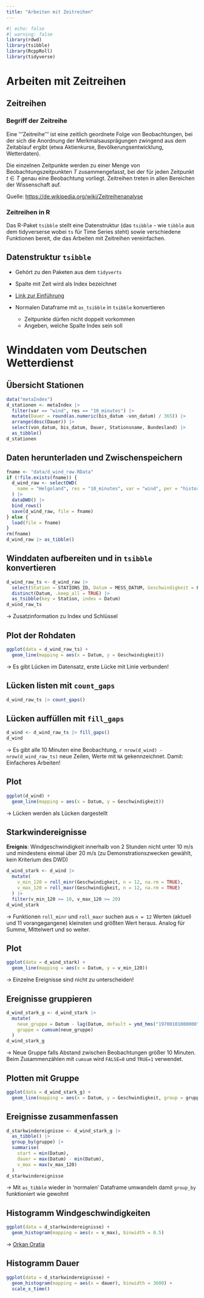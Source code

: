 ```yaml
---
title: "Arbeiten mit Zeitreihen"
---
```


```r
#| echo: false
#| warning: false
library(rdwd)
library(tsibble)
library(RcppRoll)
library(tidyverse)
```

# Arbeiten mit Zeitreihen

## Zeitreihen {.smaller}

### Begriff der Zeitreihe

Eine '''Zeitreihe''' ist eine zeitlich geordnete Folge von Beobachtungen, bei der sich die Anordnung der Merkmalsausprägungen zwingend aus dem Zeitablauf ergibt (etwa Aktienkurse, Bevölkerungsentwicklung, Wetterdaten).

Die einzelnen Zeitpunkte werden zu einer Menge von Beobachtungszeitpunkten $T$ zusammengefasst, bei der für jeden Zeitpunkt $t \in T$ genau eine Beobachtung vorliegt. Zeitreihen treten in allen Bereichen der Wissenschaft auf.

Quelle: <https://de.wikipedia.org/wiki/Zeitreihenanalyse>

### Zeitreihen in R

Das R-Paket `tsibble` stellt eine Datenstruktur (das `tsibble` - wie `tibble` aus dem tidyverserse wobei `ts` für Time Series steht) sowie verschiedene Funktionen bereit, die das Arbeiten mit Zeitreihen vereinfachen.

## Datenstruktur `tsibble`

- Gehört zu den Paketen aus dem `tidyverts`

- Spalte mit Zeit wird als Index bezeichnet

- [Link zur Einführung](https://cran.rstudio.com/web/packages/tsibble/vignettes/intro-tsibble.html)

- Normalen Dataframe mit `as_tsibble` in `tsibble` konvertieren
  * Zeitpunkte dürfen nicht doppelt vorkommen
  * Angeben, welche Spalte Index sein soll
  
# Winddaten vom Deutschen Wetterdienst

## Übersicht Stationen

```r
data("metaIndex")
d_stationen <- metaIndex |> 
  filter(var == "wind", res == "10_minutes") |>
  mutate(Dauer = round(as.numeric(bis_datum -von_datum) / 365)) |>
  arrange(desc(Dauer)) |>
  select(von_datum, bis_datum, Dauer, Stationsname, Bundesland) |>
  as_tibble()
d_stationen
```

## Daten herunterladen und Zwischenspeichern {.smaller}

```r
fname <- "data/d_wind_raw.RData"
if (!file.exists(fname)) {
  d_wind_raw <- selectDWD(
    name = "Helgoland", res = "10_minutes", var = "wind", per = "historical"
  ) |>
  dataDWD() |>
  bind_rows()
  save(d_wind_raw, file = fname)
} else {
  load(file = fname)
}
rm(fname)
d_wind_raw |> as_tibble()
```

## Winddaten aufbereiten und in `tsibble` konvertieren

```r
d_wind_raw_ts <- d_wind_raw |>
  select(Station = STATIONS_ID, Datum = MESS_DATUM, Geschwindigkeit = FF_10) |>
  distinct(Datum, .keep_all = TRUE) |>
  as_tsibble(key = Station, index = Datum)
d_wind_raw_ts
```

$\rightarrow$ Zusatzinformation zu Index und Schlüssel

## Plot der Rohdaten

```r
ggplot(data = d_wind_raw_ts) + 
  geom_line(mapping = aes(x = Datum, y = Geschwindigkeit))
```

$\rightarrow$ Es gibt Lücken im Datensatz, erste Lücke mit Linie verbunden!

## Lücken listen mit `count_gaps`

```r
d_wind_raw_ts |> count_gaps() 
```

## Lücken auffüllen mit `fill_gaps`

```r
d_wind <- d_wind_raw_ts |> fill_gaps()
d_wind 
```

$\rightarrow$ Es gibt alle 10 Minuten eine Beobachtung, `r nrow(d_wind) - nrow(d_wind_raw_ts)` neue Zeilen, Werte mit `NA` gekennzeichnet. Damit: Einfacheres Arbeiten!

## Plot

```r
ggplot(d_wind) + 
  geom_line(mapping = aes(x = Datum, y = Geschwindigkeit))
```

$\rightarrow$ Lücken werden als Lücken dargestellt

## Starkwindereignisse {.smaller}

**Ereignis**: Windgeschwindigkeit innerhalb von 2 Stunden nicht unter 10 m/s und mindestens einmal über 20 m/s (zu Demonstrationszwecken gewählt, kein Kriterium des DWD)

```r
d_wind_stark <- d_wind |>
  mutate(
    v_min_120 = roll_minr(Geschwindigkeit, n = 12, na.rm = TRUE),
    v_max_120 = roll_maxr(Geschwindigkeit, n = 12, na.rm = TRUE)
  ) |>
  filter(v_min_120 >= 10, v_max_120 >= 20)
d_wind_stark 
```

$\rightarrow$ Funktionen `roll_minr` und `roll_maxr` suchen aus `n = 12` Werten (aktuell und 11 vorangegangene) kleinsten und größten Wert heraus. Analog für Summe, Mittelwert und so weiter. 

## Plot

```r
ggplot(data = d_wind_stark) +
  geom_line(mapping = aes(x = Datum, y = v_min_120))
```

$\rightarrow$ Einzelne Ereignisse sind nicht zu unterscheiden!

## Ereignisse gruppieren {.smaller}

```r
d_wind_stark_g <- d_wind_stark |>
  mutate(
    neue_gruppe = Datum - lag(Datum, default = ymd_hms("19700101000000")) > 10,
    gruppe = cumsum(neue_gruppe)
  )
d_wind_stark_g 
```

$\rightarrow$ Neue Gruppe falls Abstand zwischen Beobachtungen größer 10 Minuten. Beim Zusammenzählen mit `cumsum` wird `FALSE=0` und `TRUE=1` verwendet.

## Plotten mit Gruppe

```r
ggplot(data = d_wind_stark_g) +
  geom_line(mapping = aes(x = Datum, y = Geschwindigkeit, group = gruppe))
```

## Ereignisse zusammenfassen {.smaller}

```r
d_starkwindereignisse <- d_wind_stark_g |> 
  as_tibble() |>
  group_by(gruppe) |>
  summarise(
    start = min(Datum),
    dauer = max(Datum) - min(Datum),
    v_max = max(v_max_120)
  )
d_starkwindereignisse 
```

$\rightarrow$ Mit `as_tibble` wieder in 'normalen' Dataframe umwandeln damit `group_by` funktioniert wie gewohnt

## Histogramm Windgeschwindigkeiten

```r
ggplot(data = d_starkwindereignisse) +
  geom_histogram(mapping = aes(x = v_max), binwidth = 0.5)
```

$\rightarrow$ [Orkan Oratia](https://www.wetteronline.de/extremwetter/orkan-oratia-ueber-nordeuropa-sachschaeden-in-millionenhoehe-2000-10-30-or)

## Histogramm Dauer

```r
ggplot(data = d_starkwindereignisse) +
  geom_histogram(mapping = aes(x = dauer), binwidth = 3600) +
  scale_x_time()
```
